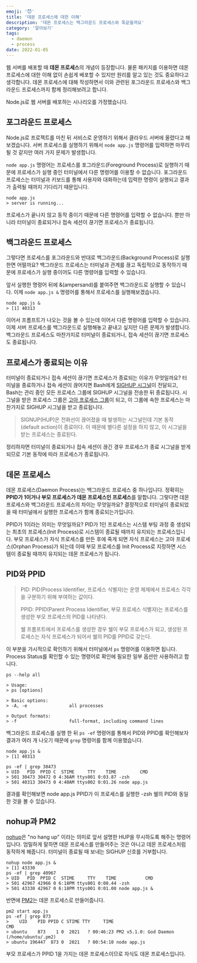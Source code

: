 ```yaml
---
emoji: '😈'
title: '데몬 프로세스에 대한 이해'
description: '데몬 프로세스는 백그라운드 프로세스와 똑같을까요'
category: '알아보기'
tags:
  - daemon
  - process
date: 2022-01-05
---
```


웹 서버를 배포할 때 **데몬 프로세스**의 개념이 등장합니다. 물론 패키지를 이용하면 데몬 프로세스에 대한 이해 없이 손쉽게 배포할 수 있지만 원리를 알고 있는 것도 중요하다고 생각합니다. 데몬 프로세스에 대해 작성하면서 이와 관련된 포그라운드 프로세스와 백그라운드 프로세스까지 함께 정리해보려고 합니다.

Node.js로 웹 서버를 배포하는 시나리오를 가정했습니다.

## 포그라운드 프로세스

Node.js로 프로젝트를 마친 뒤 서비스로 운영하기 위해서 클라우드 서버에 올렸다고 해보겠습니다. 서버 프로세스를 실행하기 위해서 `node app.js` 명령어를 입력하면 마무리될 것 같지만 여러 가지 문제가 발생합니다.

`node app.js` 명령어는 프로세스를 포그라운드(Foreground Process)로 실행하기 때문에 프로세스가 실행 중인 터미널에서 다른 명령어를 이용할 수 없습니다. 포그라운드 프로세스는 터미널과 키보드를 통해 사용자와 대화하는데 입력한 명령이 실행되고 결과가 출력될 때까지 기다리기 때문입니다.

```shell
node app.js
> server is running...
```

프로세스가 끝나지 않고 동작 중이기 때문에 다른 명령어를 입력할 수 없습니다. 뿐만 아니라 터미널이 종료되거나 접속 세션이 끊기면 프로세스가 종료됩니다.

## 백그라운드 프로세스

그렇다면 프로세스를 포그라운드와 반대로 백그라운드(Background Process)로 실행한면 어떨까요? 백그라운드 프로세스는 터미널과 관계를 끊고 독립적으로 동작하기 때문에 프로세스가 실행 중이어도 다른 명령어를 입력할 수 있습니다.

앞서 실행한 명령어 뒤에 &(ampersand)를 붙여주면 백그라운드로 실행할 수 있습니다. 이제 `node app.js &` 명령어를 통해서 프로세스를 실행해보겠습니다.

```shell
node app.js &
> [1] 40313

```

이어서 프롬프트가 나오는 것을 볼 수 있는데 이어서 다른 명령어를 입력할 수 있습니다. 이제 서버 프로세스를 백그라운드로 실행해놓고 끝내고 싶지만 다른 문제가 발생합니다. 백그라운드 프로세스도 마찬가지로 터미널이 종료되거나, 접속 세션이 끊기면 프로세스도 종료됩니다.

## 프로세스가 종료되는 이유

터미널이 종료되거나 접속 세션이 끊기면 프로세스가 종료되는 이유가 무엇일까요? 터미널을 종료하거나 접속 세션이 끊어지면 Bash에게 [SIGHUP 시그널](https://www.gnu.org/software/bash/manual/html_node/Signals.html)이 전달되고, Bash는 관리 중인 모든 프로세스 그룹에 SIGHUP 시그널을 전송한 뒤 종료됩니다. 시그널을 받은 프로세스 그룹은 [고아 프로세스 그룹](https://www.gnu.org/software/libc/manual/html_node/Orphaned-Process-Groups.html)이 되고, 이 그룹에 속한 프로세스는 마찬가지로 SIGHUP 시그널을 받고 종료됩니다.

> SIGNUP(HUP)은 전화선이 끊어졌을 때 발생하는 시그널인데 기본 동작(default action)이 종료이다. 이 때문에 별다른 설정을 하지 않고, 이 시그널을 받는 프로세스는 종료된다.

정리하자면 터미널이 종료되거나 접속 세션이 끊긴 경우 프로세스가 종료 시그널을 받게 되므로 기본 동작에 따라 프로세스가 종료됩니다.

## 데몬 프로세스

데몬 프로세스(Daemon Process)는 백그라운드 프로세스 중 하나입니다. 정확히는 **PPID가 1이거나 부모 프로세스가 데몬 프로세스인 프로세스**를 말합니다. 그렇다면 데몬 프로세스와 백그라운드 프로세스의 차이는 무엇일까요? 결정적으로 터미널이 종료되었을 때 터미널에서 실행한 프로세스가 함께 종료되는가입니다.

PPID가 1이라는 의미는 무엇일까요? PID가 1인 프로세스는 시스템 부팅 과정 중 생성되는 최초의 프로세스(Init Process)로 시스템이 종료될 때까지 유지되는 프로세스입니다. 부모 프로세스가 자식 프로세스를 만든 후에 죽게 되면 자식 프로세스는 고아 프로세스(Orphan Process)가 되는데 이때 부모 프로세스를 Init Process로 지정하면 시스템이 종료될 때까지 유지되는 데몬 프로세스가 됩니다.

## PID와 PPID

> PID: PID(Process Identifier, 프로세스 식별자)는 운영 체제에서 프로세스 각각을 구분하기 위해 부여하는 값이다.
>
> PPID: PPID(Parent Process Identifier, 부모 프로세스 식별자)는 프로세스를 생성한 부모 프로세스의 PID를 나타낸다.
>
> 쉘 프롬프트에서 프로세스를 생성한 경우 쉘이 부모 프로세스가 되고, 생성된 프로세스는 자식 프로세스가 되어서 쉘의 PID를 PPID로 갖는다.

이 부분을 가시적으로 확인하기 위해서 터미널에서 `ps` 명령어를 이용하면 됩니다. Process Status를 확인할 수 있는 명령어로 확인에 필요한 일부 옵션만 사용하려고 합니다.

```shell
ps --help all

> Usage:
> ps [options]

> Basic options:
> -A, -e                all processes

> Output formats:
> -f                    full-format, including command lines
```

백그라운드 프로세스를 실행 한 뒤 `ps -ef` 명령어를 통해서 PID와 PPID를 확인해보자 결과가 여러 개 나오기 때문에 `grep` 명령어를 함께 이용했습니다.

```shell
node app.js &
> [1] 40313

ps -ef | grep 30473
> UID   PID  PPID C  STIME     TTY    TIME         CMD
> 501 30473 30472 0 4:36AM ttys001 0:03.87 -zsh
> 501 40313 30473 0 4:40AM ttys002 0:01.26 node app.js
```

결과를 확인해보면 node app.js PPID가 이 프로세스를 실행한 -zsh 쉘의 PID와 동일한 것을 볼 수 있습니다.

## nohup과 PM2

[nohup](https://ko.wikipedia.org/wiki/Nohup)은 "no hang up" 이라는 의미로 앞서 설명한 HUP을 무시하도록 해주는 명령어입니다. 엄밀하게 말하면 데몬 프로세스를 만들어주는 것은 아니고 데몬 프로세스처럼 동작하게 해줍니다. 터미널이 종료될 때 보내는 SIGHUP 신호를 거부합니다.

```shell
nohup node app.js &
> [1] 43330
ps -ef | grep 40967
> UID   PID  PPID C  STIME     TTY    TIME           CMD
> 501 42967 42966 0 6:18PM ttys001 0:00.44 -zsh
> 501 43330 42967 0 6:18PM ttys001 0:01.00 node app.js &
```

반면에 [PM2](https://pm2.keymetrics.io/)는 데몬 프로세스로 만들어줍니다.

```shell
pm2 start app.js
ps -ef | grep 873
>    UID    PID PPID C STIME TTY     TIME                                        CMD
> ubuntu    873    1 0  2021   ? 00:46:23 PM2 v5.1.0: God Daemon (/home/ubuntu/.pm2)
> ubuntu 196447  873 0  2021   ? 00:54:10 node app.js
```

부모 프로세스가 PPID 1을 가지는 데몬 프로세스이므로 자식도 데몬 프로세스입니다.
